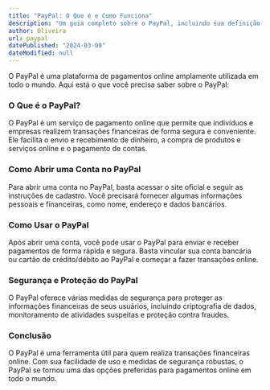 ```yaml
---
title: "PayPal: O Que é e Como Funciona"
description: "Um guia completo sobre o PayPal, incluindo sua definição, como abrir uma conta e como usar o serviço para pagamentos online."
author: Oliveira
url: paypal
datePublished: "2024-03-09"
dateModified: null
---
```


O PayPal é uma plataforma de pagamentos online amplamente utilizada em todo o mundo. Aqui está o que você precisa saber sobre o PayPal:

### O Que é o PayPal?

O PayPal é um serviço de pagamento online que permite que indivíduos e empresas realizem transações financeiras de forma segura e conveniente. Ele facilita o envio e recebimento de dinheiro, a compra de produtos e serviços online e o pagamento de contas.

### Como Abrir uma Conta no PayPal

Para abrir uma conta no PayPal, basta acessar o site oficial e seguir as instruções de cadastro. Você precisará fornecer algumas informações pessoais e financeiras, como nome, endereço e dados bancários.

### Como Usar o PayPal

Após abrir uma conta, você pode usar o PayPal para enviar e receber pagamentos de forma rápida e segura. Basta vincular sua conta bancária ou cartão de crédito/débito ao PayPal e começar a fazer transações online.

### Segurança e Proteção do PayPal

O PayPal oferece várias medidas de segurança para proteger as informações financeiras de seus usuários, incluindo criptografia de dados, monitoramento de atividades suspeitas e proteção contra fraudes.

### Conclusão

O PayPal é uma ferramenta útil para quem realiza transações financeiras online. Com sua facilidade de uso e medidas de segurança robustas, o PayPal se tornou uma das opções preferidas para pagamentos online em todo o mundo.
